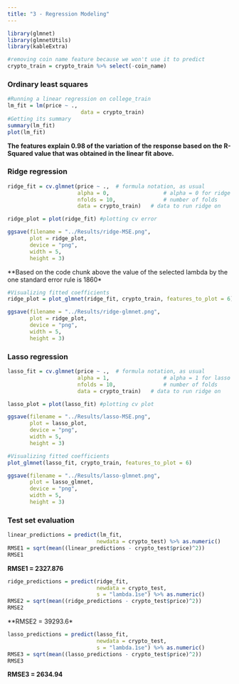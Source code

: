 ```yaml
---
title: "3 - Regression Modeling"
---
```


```r
library(glmnet)
library(glmnetUtils)
library(kableExtra)

#removing coin name feature because we won't use it to predict
crypto_train = crypto_train %>% select(-coin_name)
```

### Ordinary least squares

```r
#Running a linear regression on college_train
lm_fit = lm(price ~ ., 
                       data = crypto_train)
#Getting its summary
summary(lm_fit)
plot(lm_fit)
```
**The features explain 0.98 of the variation of the response based on the R-Squared value that was obtained in the linear fit above.**

### Ridge regression

```r
ridge_fit = cv.glmnet(price ~ .,  # formula notation, as usual
                      alpha = 0,                 # alpha = 0 for ridge
                      nfolds = 10,               # number of folds
                      data = crypto_train)   # data to run ridge on
```

```r
ridge_plot = plot(ridge_fit) #plotting cv error

ggsave(filename = "../Results/ridge-MSE.png", 
       plot = ridge_plot, 
       device = "png", 
       width = 5, 
       height = 3)
```


**Based on the code chunk above the value of the selected lambda by the one standard error rule is 1860*


```r
#Visualizing fitted coefficients
ridge_plot = plot_glmnet(ridge_fit, crypto_train, features_to_plot = 6)

ggsave(filename = "../Results/ridge-glmnet.png", 
       plot = ridge_plot, 
       device = "png", 
       width = 5, 
       height = 3)
```
### Lasso regression

```r

lasso_fit = cv.glmnet(price ~ .,  # formula notation, as usual
                      alpha = 1,                 # alpha = 1 for lasso
                      nfolds = 10,               # number of folds
                      data = crypto_train)   # data to run ridge on

lasso_plot = plot(lasso_fit) #plotting cv plot

ggsave(filename = "../Results/lasso-MSE.png", 
       plot = lasso_plot, 
       device = "png", 
       width = 5, 
       height = 3)
```

```r
#Visualizing fitted coefficients
plot_glmnet(lasso_fit, crypto_train, features_to_plot = 6)

ggsave(filename = "../Results/lasso-glmnet.png", 
       plot = lasso_glmnet, 
       device = "png", 
       width = 5, 
       height = 3)
```

### Test set evaluation

```r
linear_predictions = predict(lm_fit, 
                            newdata = crypto_test) %>% as.numeric()
RMSE1 = sqrt(mean((linear_predictions - crypto_test$price)^2))
RMSE1
```
**RMSE1 = 2327.876**

```r
ridge_predictions = predict(ridge_fit, 
                            newdata = crypto_test,
                            s = "lambda.1se") %>% as.numeric()
RMSE2 = sqrt(mean((ridge_predictions - crypto_test$price)^2))
RMSE2
```
**RMSE2 = 39293.6*

```r
lasso_predictions = predict(lasso_fit, 
                            newdata = crypto_test,
                            s = "lambda.1se") %>% as.numeric()
RMSE3 = sqrt(mean((lasso_predictions - crypto_test$price)^2))
RMSE3
```
**RMSE3 = 2634.94**

